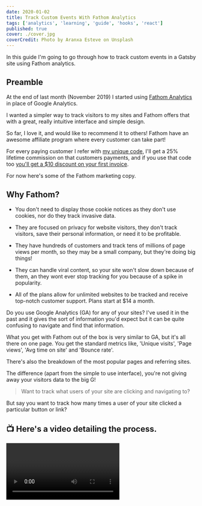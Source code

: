 ```yaml
---
date: 2020-01-02
title: Track Custom Events With Fathom Analytics
tags: ['analytics', 'learning', 'guide', 'hooks', 'react']
published: true
cover: ./cover.jpg
coverCredit: Photo by Aranxa Esteve on Unsplash
---
```


In this guide I'm going to go through how to track custom events in a
Gatsby site using Fathom analytics.

## Preamble

At the end of last month (November 2019) I started using [Fathom
Analytics] in place of Google Analytics.

I wanted a simpler way to track visitors to my sites and Fathom offers
that with a great, really intuitive interface and simple design.

So far, I love it, and would like to recommend it to others! Fathom
have an awesome affiliate program where every customer can take part!

For every paying customer I refer with [my unique code], I'll get a
25% lifetime commission on that customers payments, and if you use
that code too [you'll get a \$10 discount on your first invoice].

For now here's some of the Fathom marketing copy.

## Why Fathom?

- You don't need to display those cookie notices as they don't use
  cookies, nor do they track invasive data.

- They are focused on privacy for website visitors, they don't track
  visitors, save their personal information, or need it to be
  profitable.

- They have hundreds of customers and track tens of millions of page
  views per month, so they may be a small company, but they're doing
  big things!

- They can handle viral content, so your site won't slow down because
  of them, an they wont ever stop tracking for you because of a spike
  in popularity.

- All of the plans allow for unlimited websites to be tracked and
  receive top-notch customer support. Plans start at \$14 a month.

Do you use Google Analytics (GA) for any of your sites? I've used it
in the past and it gives the sort of information you'd expect but it
can be quite confusing to navigate and find that information.

What you get with Fathom out of the box is very similar to GA, but
it's all there on one page. You get the standard metrics like, 'Unique
visits', 'Page views', 'Avg time on site' and 'Bounce rate'.

There's also the breakdown of the most popular pages and referring
sites.

The difference (apart from the simple to use interface), you're not
giving away your visitors data to the big G!

> Want to track what users of your site are clicking and navigating
> to?

But say you want to track how many times a user of your site clicked a
particular button or link?

## 📺 Here's a video detailing the process.

<Video url="https://www.youtube.com/watch?v=yeMCma4Ae7Q" />

## Set-up Fathom account

If you want to follow along you're going to need a Fathom Analytics
account, if you haven't already got one then please consider signing
up with my affiliate link, [my unique code] will get you a \$10
discount off of your first invoice! 🤝

## Add/Config Fathom Gatsby plugin

In this guide I'm going to use a Gatsby starter
[gatsby-starter-business] which is a nice starter with some of the
relevant things I'd want to track. Things like the pricing page and
how many people submit a contact form.

In the `gatsby-config.js` plugins array the config looks pretty
similar to this:

```js
{
  resolve: `gatsby-plugin-fathom`,
  options: {
    siteId: process.env.GATSBY_FATHOM_TRACKING_ID_MY_AWESOME_SITE,
    // or use the site ID in plaintext
    // siteId: 'PBZRRJHH',
  },
},
```

In the example I'm doing I'm hard-coding in the site ID but you can
use environment variables if you like.

## Push to Netlify and test

For the purposes of the guide I build and push the site to Netlify
then check in the console on the browser that `fathom` is available as
a global function.

I can now check my Fathom dashboard to see that the site has a
visitor.

Cool, cool! That's Fathom Analytics configured for the site, now to
the custom events.

## Create goals in Fathom Analytics

To track events in Fathom I'll first need to set up a goal! This will
give a unique ID that I can pass to the Fathom global function that's
on my configured site.

So, to get to the goal section of my site I'll scroll to the bottom of
the configured site's dashboard and click the _Show more data_ toggle.

This will reveal the _Goals_ section where I can configure goals. In
this example I'll be adding goals for `about`, `pricing`, `blog`,
`contact-us` and `form-submit`.

Each time I save the goal I'm given a JavaScript snippet to use, like:
`fathom('trackGoal', 'CYAZA98C', 0);` , this is what I'm going to be
adding into my code example.

## Use React Context API to make an analytics provider

I'm going to use the React context API to create an analytics provider
to be used throughout the app.

```js
import React, { createContext, useContext, useEffect } from 'react';

const AnalyticsContext = createContext({});

export const AnalyticsProvider = ({ children }) => {
  useEffect(() => {
    if (typeof window.fathom === 'undefined') {
      window.fathom = (x, y, z) => {
        console.log(`I'm a fake Fathom`, x, y, z);
      };
    }
  }, []);

  const logClicks = goalId => {
    window.fathom('trackGoal', goalId, 0);
  };

  return (
    <AnalyticsContext.Provider value={logClicks}>
      {children}
    </AnalyticsContext.Provider>
  );
};

export const useAnalytics = () => {
  return useContext(AnalyticsContext);
};
```

In this example I'm defining one function to be available via the
context provider and passed in with `value` but I could add in many
functions here for different event types.

The `useEffect` hook is for when I'm on the dev server and don't want
to be submitting data to Fathom, I'll instead get a console message.

As high up the component tree as possible, I'm going to add the
provider.

## Add custom event tracking for Fathom

In this example there's a `Layout` component I can add the provider
to, this wraps all of the components in the application so the
provider can be accessed throughout the site.

Then use in the areas I want to track a goal I'll use the
`useAnalytics` hook.

```js
const NavBar = ({ toggleNavbar, isActive }) => {
  const fa = useAnalytics();
  return (
    // other wrapping elements
    <Link
      onClick={() => {
        fa('CDDZY97C');
      }}
      className="navbar-item"
      to="/about"
    >
      About
    </Link>
    // other wrapping elements
  );
};
```

## Wrap up

Ok, time for me to review what I just did and what you'll need to do
if you're looking to do the same:

- Set up Fathom account
- Add and configure the Fathom Gatsby plugin
- Push the configured site to Netlify to test configuration.
- Add custom tracking code in the shape of a React Context API
  Provider
- Wrap the app in the `AnalyticsProvider`
- Consume the analytics provider function to log the event to the
  `fathom` global function.

🥁 Demo site: https://gatsby-starter-business-fathom.netlify.com

📈 Demo Fathom Dashboard:
https://app.usefathom.com/share/nymdtplm/gatsby-starter-business

🤝 Affiliate link for \$10 of off your first month of Fathom
Analytics: https://usefathom.com/ref/HG492L

## Thanks for reading 🙏

That’s all folks! If there is anything I have missed, or if there is a
better way to do something then please let me know.

Follow me on [Twitter] or [Ask Me Anything] on GitHub.

<!-- Links -->

[fathom analytics]: https://usefathom.com/
[you'll get a \$10 discount on your first invoice]:
  https://usefathom.com/ref/HG492L
[my unique code]: https://usefathom.com/ref/HG492L
[gatsby plugin for fathom]:
  https://www.gatsbyjs.org/packages/gatsby-plugin-fathom/
[fathom dashboard]: https://app.usefathom.com/#/settings/sites
[gatsby-starter-business]:
  https://github.com/v4iv/gatsby-starter-business
[twitter]: https://twitter.com/spences10
[ask me anything]: https://github.com/spences10/ama
